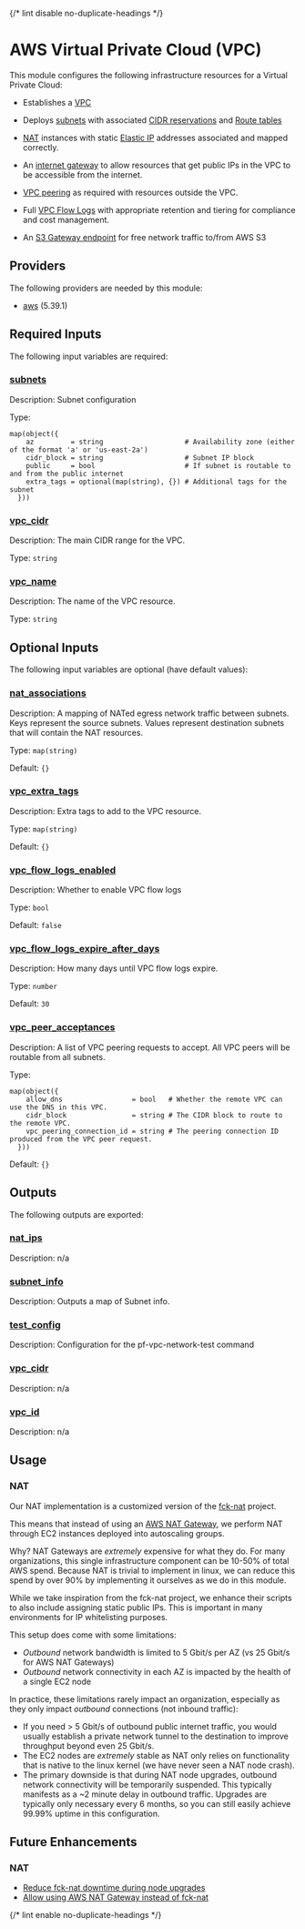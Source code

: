
{/* lint disable no-duplicate-headings */}

# AWS Virtual Private Cloud (VPC)

<ModuleHeader name="aws_vpc" sourceHref="https://github.com/Panfactum/stack/tree/__PANFACTUM_VERSION_MAIN__/packages/infrastructure/aws_vpc" status="stable" type="direct" />

This module configures the following infrastructure resources for a Virtual Private Cloud:

* Establishes a [VPC](https://aws.amazon.com/vpc/)

* Deploys [subnets](https://docs.aws.amazon.com/vpc/latest/userguide/configure-subnets.html) with associated [CIDR reservations](https://docs.aws.amazon.com/vpc/latest/userguide/subnet-cidr-reservation.html) and [Route tables](https://docs.aws.amazon.com/vpc/latest/userguide/VPC_Route_Tables.html)

* [NAT](https://en.wikipedia.org/wiki/Network_address_translation) instances with static [Elastic IP](https://docs.aws.amazon.com/vpc/latest/userguide/vpc-eips.html)
  addresses associated and mapped correctly.

* An [internet gateway](https://docs.aws.amazon.com/vpc/latest/userguide/VPC_Internet_Gateway.html) to allow resources that get public IPs in the VPC to be accessible from the internet.

* [VPC peering](https://docs.aws.amazon.com/vpc/latest/userguide/vpc-peering.html) as required with resources outside the VPC.

* Full [VPC Flow Logs](https://docs.aws.amazon.com/vpc/latest/userguide/flow-logs.html) with appropriate retention and tiering for compliance and cost management.

* An [S3 Gateway endpoint](https://docs.aws.amazon.com/vpc/latest/privatelink/vpc-endpoints-s3.html) for free network
  traffic to/from AWS S3

## Providers

The following providers are needed by this module:

* [aws](https://registry.terraform.io/providers/hashicorp/aws/5.39.1/docs) (5.39.1)

## Required Inputs

The following input variables are required:

### <a name="input_subnets" /> [subnets](#input_subnets)

Description: Subnet configuration

Type:

```hcl
map(object({
    az         = string                    # Availability zone (either of the format 'a' or 'us-east-2a')
    cidr_block = string                    # Subnet IP block
    public     = bool                      # If subnet is routable to and from the public internet
    extra_tags = optional(map(string), {}) # Additional tags for the subnet
  }))
```

### <a name="input_vpc_cidr" /> [vpc\_cidr](#input_vpc_cidr)

Description: The main CIDR range for the VPC.

Type: `string`

### <a name="input_vpc_name" /> [vpc\_name](#input_vpc_name)

Description: The name of the VPC resource.

Type: `string`

## Optional Inputs

The following input variables are optional (have default values):

### <a name="input_nat_associations" /> [nat\_associations](#input_nat_associations)

Description: A mapping of NATed egress network traffic between subnets. Keys represent the source subnets. Values represent destination subnets that will contain the NAT resources.

Type: `map(string)`

Default: `{}`

### <a name="input_vpc_extra_tags" /> [vpc\_extra\_tags](#input_vpc_extra_tags)

Description: Extra tags to add to the VPC resource.

Type: `map(string)`

Default: `{}`

### <a name="input_vpc_flow_logs_enabled" /> [vpc\_flow\_logs\_enabled](#input_vpc_flow_logs_enabled)

Description: Whether to enable VPC flow logs

Type: `bool`

Default: `false`

### <a name="input_vpc_flow_logs_expire_after_days" /> [vpc\_flow\_logs\_expire\_after\_days](#input_vpc_flow_logs_expire_after_days)

Description: How many days until VPC flow logs expire.

Type: `number`

Default: `30`

### <a name="input_vpc_peer_acceptances" /> [vpc\_peer\_acceptances](#input_vpc_peer_acceptances)

Description: A list of VPC peering requests to accept. All VPC peers will be routable from all subnets.

Type:

```hcl
map(object({
    allow_dns                 = bool   # Whether the remote VPC can use the DNS in this VPC.
    cidr_block                = string # The CIDR block to route to the remote VPC.
    vpc_peering_connection_id = string # The peering connection ID produced from the VPC peer request.
  }))
```

Default: `{}`

## Outputs

The following outputs are exported:

### <a name="output_nat_ips" /> [nat\_ips](#output_nat_ips)

Description: n/a

### <a name="output_subnet_info" /> [subnet\_info](#output_subnet_info)

Description: Outputs a map of Subnet info.

### <a name="output_test_config" /> [test\_config](#output_test_config)

Description: Configuration for the pf-vpc-network-test command

### <a name="output_vpc_cidr" /> [vpc\_cidr](#output_vpc_cidr)

Description: n/a

### <a name="output_vpc_id" /> [vpc\_id](#output_vpc_id)

Description: n/a

## Usage

### NAT

Our NAT implementation is a customized version
of the [fck-nat](https://fck-nat.dev/stable/)
project.

This means that instead of using an [AWS NAT Gateway](https://docs.aws.amazon.com/vpc/latest/userguide/vpc-nat-gateway.html), we perform NAT through
EC2 instances deployed into autoscaling groups.

Why? NAT Gateways are *extremely* expensive for what they do. For many organizations,
this single infrastructure component can be 10-50% of total AWS spend. Because NAT
is trivial to implement in linux, we can reduce this spend by over 90% by implementing
it ourselves as we do in this module.

While we take inspiration from the fck-nat project, we enhance their scripts to also
include assigning static public IPs. This is important in many environments for
IP whitelisting purposes.

This setup does come with some limitations:

* *Outbound* network bandwidth is limited to 5 Gbit/s per AZ (vs 25 Gbit/s for AWS NAT Gateways)
* *Outbound* network connectivity in each AZ is impacted by the health of a single EC2 node

In practice, these limitations rarely impact an organization, especially as they only
impact *outbound* connections (not inbound traffic):

* If you need > 5 Gbit/s of outbound public internet traffic, you would usually establish
  a private network tunnel to the destination to improve throughput beyond even 25 Gbit/s.
* The EC2 nodes are *extremely* stable as NAT only relies on functionality that is
  native to the linux kernel (we have never seen a NAT node crash).
* The primary downside  is that during NAT node upgrades,
  outbound network connectivity will be temporarily
  suspended. This typically manifests as a \~2 minute delay in outbound traffic. Upgrades
  are typically only necessary every 6 months, so you can still easily achieve 99.99% uptime
  in this configuration.

## Future Enhancements

### NAT

* [Reduce fck-nat downtime during node upgrades](https://github.com/Panfactum/stack/issues/12)
* [Allow using AWS NAT Gateway instead of fck-nat](https://github.com/Panfactum/stack/issues/13)

{/* lint enable no-duplicate-headings */}
